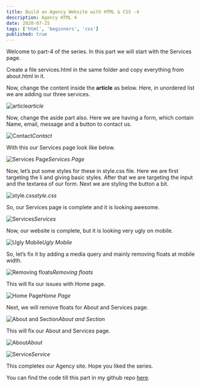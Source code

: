 ```yaml
---
title: Build an Agency Website with HTML & CSS -4
description: Agency HTML 4
date: 2020-07-25
tags: ['html', 'beginners', 'css']
published: true
---
```


Welcome to part-4 of the series. In this part we will start with the Services page.

Create a file services.html in the same folder and copy everything from about.html in it.

Now, change the content inside the **article** as below. Here, in unordered list we are adding our three services.

![article](https://ik.imagekit.io/thewebdev/Agency-HTML/4/1_jYF91PlzRt.png)*article*

Now, change the aside part also. Here we are having a form, which contain Name, email, message and a button to contact us.

![Contact](https://ik.imagekit.io/thewebdev/Agency-HTML/4/2_cllie8jSty.png)*Contact*

With this our Services page look like below.

![Services Page](https://ik.imagekit.io/thewebdev/Agency-HTML/4/3_KHeZP1ZfaJ.png)*Services Page*

Now, let’s put some styles for these in style.css file. Here we are first targeting the li and giving basic styles. After that we are targeting the input and the textarea of our form. Next we are styling the button a bit.

![style.css](https://ik.imagekit.io/thewebdev/Agency-HTML/4/4_y-4ME-DYX.png)*style.css*

So, our Services page is complete and it is looking awesome.

![Services](https://ik.imagekit.io/thewebdev/Agency-HTML/4/5_XRA_BWCsY-.png)*Services*

Now, our website is complete, but it is looking very ugly on mobile.

![Ugly Mobile](https://ik.imagekit.io/thewebdev/Agency-HTML/4/6_edLs813Cg.png)*Ugly Mobile*


So, let’s fix it by adding a media query and mainly removing floats at mobile width.

![Removing floats](https://ik.imagekit.io/thewebdev/Agency-HTML/4/7_UfJgcFkQnz.png)*Removing floats*

This will fix our issues with Home page.

![Home Page](https://ik.imagekit.io/thewebdev/Agency-HTML/4/8_gY5PEObNRD.png)*Home Page*


Next, we will remove floats for About and Services page.

![About and Section](https://ik.imagekit.io/thewebdev/Agency-HTML/4/9_KtMtrp3Gq6.png)*About and Section*

This will fix our About and Services page.

![About](https://ik.imagekit.io/thewebdev/Agency-HTML/4/10_XJra3GKcuX.png)*About*

![Service](https://ik.imagekit.io/thewebdev/Agency-HTML/4/11_Co99NatX8.png)*Service*


This completes our Agency site. Hope you liked the series.

You can find the code till this part in my github repo [here](https://github.com/nabendu82/Agency-Html).
